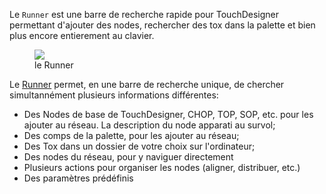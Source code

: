 
Le `Runner` est une barre de recherche rapide pour TouchDesigner permettant d'ajouter des nodes, rechercher des tox dans la palette et bien plus encore entierement au clavier.

<figure>
  <img className="full-width-image" src={runnerGIF} />
  <figcaption>le Runner</figcaption>
</figure>

Le <a href="https://github.com/valentin-dufois/Runner" target="_blank">Runner</a> permet, en une barre de recherche unique, de chercher simultannément plusieurs informations différentes:

* Des Nodes de base de TouchDesigner, CHOP, TOP, SOP, etc. pour les ajouter au réseau. La description du node apparati au survol;
* Des comps de la palette, pour les ajouter au réseau;
* Des Tox dans un dossier de votre choix sur l'ordinateur;
* Des nodes du réseau, pour y naviguer directement
* Plusieurs actions pour organiser les nodes (aligner, distribuer, etc.)
* Des paramètres prédéfinis

